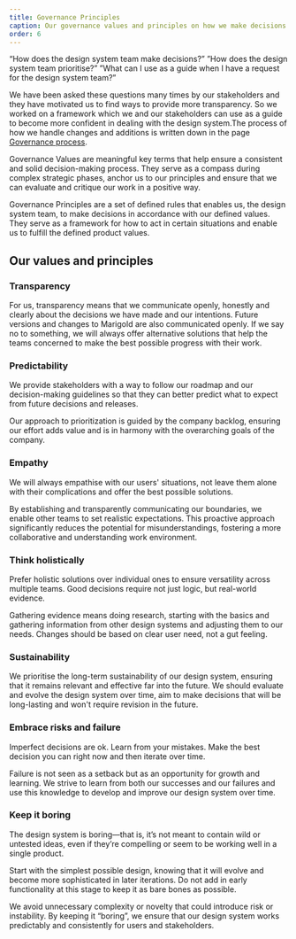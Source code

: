 ```yaml
---
title: Governance Principles
caption: Our governance values and principles on how we make decisions in the design system.
order: 6
---
```


“How does the design system team make decisions?”
”How does the design system team prioritise?”
”What can I use as a guide when I have a request for the design system team?”

We have been asked these questions many times by our stakeholders and they have motivated us to find ways to provide more transparency. So we worked on a framework which we and our stakeholders can use as a guide to become more confident in dealing with the design system.The process of how we handle changes and additions is written down in the page [Governance process](/getting-started/governance-process).

Governance Values are meaningful key terms that help ensure a consistent and solid decision-making process. They serve as a compass during complex strategic phases, anchor us to our principles and ensure that we can evaluate and critique our work in a positive way.

Governance Principles are a set of defined rules that enables us, the design system team, to make decisions in accordance with our defined values. They serve as a framework for how to act in certain situations and enable us to fulfill the defined product values.

## Our values and principles

### Transparency

For us, transparency means that we communicate openly, honestly and clearly about the decisions we have made and our intentions. Future versions and changes to Marigold are also communicated openly.
If we say no to something, we will always offer alternative solutions that help the teams concerned to make the best possible progress with their work.

### Predictability

We provide stakeholders with a way to follow our roadmap and our decision-making guidelines so that they can better predict what to expect from future decisions and releases.

Our approach to prioritization is guided by the company backlog, ensuring our effort adds value and is in harmony with the overarching goals of the company.

### Empathy

We will always empathise with our users' situations, not leave them alone with their complications and offer the best possible solutions.

By establishing and transparently communicating our boundaries, we enable other teams to set realistic expectations. This proactive approach significantly reduces the potential for misunderstandings, fostering a more collaborative and understanding work environment.

### Think holistically

Prefer holistic solutions over individual ones to ensure versatility across multiple teams.
Good decisions require not just logic, but real-world evidence.

Gathering evidence means doing research, starting with the basics and gathering information from other design systems and adjusting them to our needs. Changes should be based on clear user need, not a gut feeling.

### Sustainability

We prioritise the long-term sustainability of our design system, ensuring that it remains relevant and effective far into the future. We should evaluate and evolve the design system over time, aim to make decisions that will be long-lasting and won't require revision in the future.

### Embrace risks and failure

Imperfect decisions are ok. Learn from your mistakes. Make the best decision you can right now and then iterate over time.

Failure is not seen as a setback but as an opportunity for growth and learning. We strive to learn from both our successes and our failures and use this knowledge to develop and improve our design system over time.

### Keep it boring

The design system is boring—that is, it’s not meant to contain wild or untested ideas, even if they’re compelling or seem to be working well in a single product.

Start with the simplest possible design, knowing that it will evolve and become more sophisticated in later iterations. Do not add in early functionality at this stage to keep it as bare bones as possible.

We avoid unnecessary complexity or novelty that could introduce risk or instability. By keeping it “boring”, we ensure that our design system works predictably and consistently for users and stakeholders.

